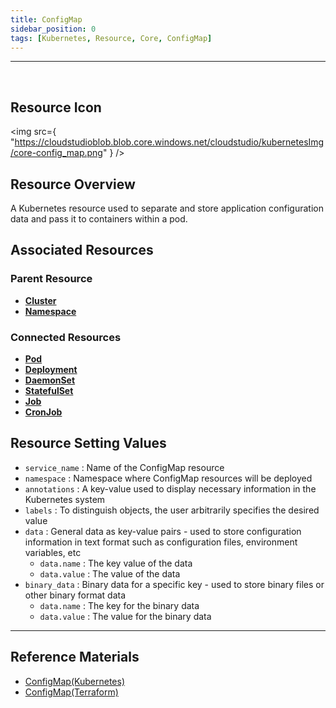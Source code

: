 ```yaml
---
title: ConfigMap
sidebar_position: 0
tags: [Kubernetes, Resource, Core, ConfigMap]
---
```



<hr />
<br />


## Resource Icon

<img
    src={
        "https://cloudstudioblob.blob.core.windows.net/cloudstudio/kubernetesImg/core-config_map.png"
    }
/>

## Resource Overview

A Kubernetes resource used to separate and store application configuration data and pass it to containers within a pod.

## Associated Resources

### Parent Resource

-   [**Cluster**](https://docs.cstudio.app/docs/resource/kubernetes/Base/Cluster)
-   [**Namespace**](https://docs.cstudio.app/docs/resource/kubernetes/Core/Namespace)

### Connected Resources

-   [**Pod**](https://docs.cstudio.app/docs/resource/kubernetes/Core/Pod)
-   [**Deployment**](https://docs.cstudio.app/docs/resource/kubernetes/Apps/Deployment)
-   [**DaemonSet**](https://docs.cstudio.app/docs/resource/kubernetes/Core/DaemonSet)
-   [**StatefulSet**](https://docs.cstudio.app/docs/resource/kubernetes/Apps/StatefulSet)
-   [**Job**](https://docs.cstudio.app/docs/resource/kubernetes/Batch/Job)
-   [**CronJob**](https://docs.cstudio.app/docs/resource/kubernetes/Batch/CronJob)


## Resource Setting Values

-   `service_name` : Name of the ConfigMap resource
-   `namespace` : Namespace where ConfigMap resources will be deployed
-   `annotations` : A key-value used to display necessary information in the Kubernetes system
-   `labels` : To distinguish objects, the user arbitrarily specifies the desired value
-   `data` : General data as key-value pairs - used to store configuration information in text format such as configuration files, environment variables, etc
    -   `data.name` : The key value of the data
    -   `data.value` : The value of the data
-   `binary_data` : Binary data for a specific key - used to store binary files or other binary format data
    -   `data.name` : The key for the binary data
    -   `data.value` : The value for the binary data


---

## Reference Materials

-   [ConfigMap(Kubernetes)](https://kubernetes.io/docs/concepts/configuration/configmap/)
-   [ConfigMap(Terraform)](https://registry.terraform.io/providers/hashicorp/kubernetes/latest/docs/resources/config_map)
